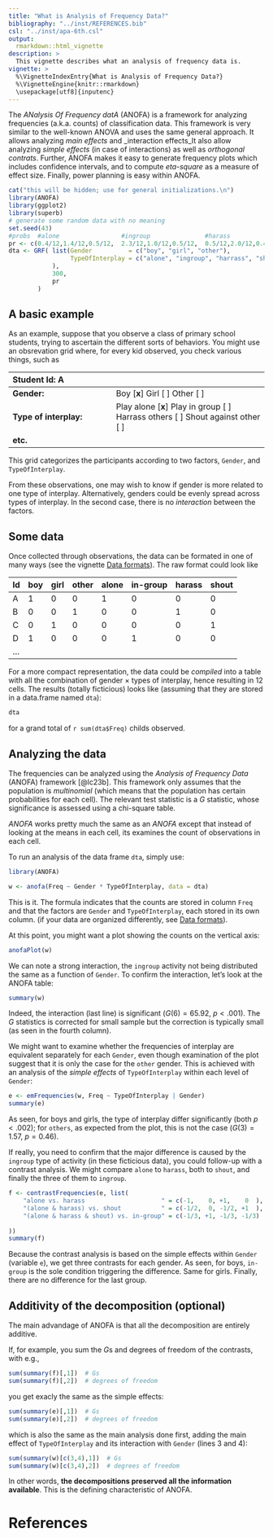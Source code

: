 ```yaml
---
title: "What is Analysis of Frequency Data?"
bibliography: "../inst/REFERENCES.bib"
csl: "../inst/apa-6th.csl"
output: 
  rmarkdown::html_vignette
description: >
  This vignette describes what an analysis of frequency data is.
vignette: >
  %\VignetteIndexEntry{What is Analysis of Frequency Data?}
  %\VignetteEngine{knitr::rmarkdown}
  \usepackage[utf8]{inputenc}
---
```


The _ANalysis Of Frequency datA_ (ANOFA) is a framework for analyzing frequencies (a.k.a. counts) of
classification data. This framework is very similar to the well-known ANOVA and uses the same general
approach. It allows analyzing _main effects_ and _interaction effects_It also allow analyzing _simple effects_ (in case of 
interactions) as well as _orthogonal contrats_. Further, ANOFA makes it easy to generate frequency plots
which includes confidence intervals, and to compute _eta-square_ as a measure of effect size. Finally,
power planning is easy within ANOFA.

```r
cat("this will be hidden; use for general initializations.\n")
library(ANOFA)
library(ggplot2)
library(superb)
# generate some random data with no meaning
set.seed(43)
#probs  #alone                 #ingroup               #harass                #shout
pr <- c(0.4/12,1.4/12,0.5/12,  2.3/12,1.0/12,0.5/12,  0.5/12,2.0/12,0.4/12,  0.5/12,2.0/12,0.5/12)
dta <- GRF( list(Gender          = c("boy", "girl", "other"), 
                 TypeOfInterplay = c("alone", "ingroup", "harrass", "shout")
            ),
            300,
            pr
        )
```

## A basic example

As an example, suppose that you observe a class of primary school students, trying to 
ascertain the different sorts of behaviors. You might use an obsrevation grid where, 
for every kid observed, you check various things, such as

| Student Id: A   |                          |
|:----------------|-------------------------|
|**Gender:**        | Boy [**x**] Girl [ ] Other [ ]   |
|**Type of interplay:**  | Play alone [**x**] Play in group [ ] Harrass others [ ] Shout against other [ ] |
|**etc.** |

This grid categorizes the participants according to two factors, `Gender`, and `TypeOfInterplay`. 

From these observations, one may wish to know if gender is more related to one type of interplay. Alternatively, 
genders could be evenly spread across types of interplay. In the second case, there is no _interaction_ between the 
factors.

## Some data

Once collected through observations, the data can be formated in one of many ways (see the vignette 
[Data formats](https://dcousin3.github.io/ANOFA/articles/DataFormatsForFrequencies.html)). The raw format
could look like 

| Id | boy  | girl  | other | alone | in-group | harass | shout |
|----|------|-------|-------|-------|----------|--------|-------|
| A  | 1    | 0     | 0     | 1     | 0        |  0     |  0    |
| B  | 0    | 0     | 1     | 0     | 0        |  1     |  0    |
| C  | 0    | 1     | 0     | 0     | 0        |  0     |  1    |
| D  | 1    | 0     | 0     | 0     | 1        |  0     |  0    |
| ...|      |       |       |       |          |        |       |

For a more compact representation, the data could be _compiled_ into a table
with all the combination of gender $\times$ types of interplay, hence 
resulting in 12 cells. The results (totally ficticious) looks like (assuming that
they are stored in a data.frame named ``dta``):

```r
dta
```

for a grand total of `r sum(dta$Freq)` childs observed.

## Analyzing the data

The frequencies can be analyzed using the _Analysis of Frequency Data_ (ANOFA) framework [@lc23b].
This framework only assumes that the population is _multinomial_ (which means that the population
has certain probabilities for each cell). The relevant test statistic is a $G$ statistic, whose
significance is assessed using a chi-square table.

*ANOFA* works pretty much the same as an *ANOFA* except that instead of looking at the means in each
cell, its examines the count of observations in each cell.

To run an analysis of the data frame ``dta``, simply use:

```r
library(ANOFA)

w <- anofa(Freq ~ Gender * TypeOfInterplay, data = dta) 
```

This is it. The formula indicates that the counts are stored in column ``Freq`` and that 
the factors are ``Gender`` and ``TypeOfInterplay``, each stored in its own column.
(if your data are organized differently, see 
[Data formats](https://dcousin3.github.io/ANOFA/articles/DataFormatsForFrequencies.html)).

At this point, you might want a plot showing the counts on the vertical axis:

```r
anofaPlot(w) 
```

We can note a strong interaction, the `ingroup` activity not being distributed the same as a 
function of ``Gender``. To confirm the interaction, let's look at the ANOFA table:

```r
summary(w)
```

Indeed, the interaction (last line) is significant ($G(6) = 65.92$, $p < .001$). The $G$ statistics is
corrected for small sample but the correction is typically small (as seen in the fourth column).

We might want to examine whether the frequencies of interplay are equivalent separately for each ``Gender``, 
even though examination of the plot suggest that it is only the case for the ``other`` gender. This is
achieved with an analysis of the _simple effects_ of `TypeOfInterplay` within each level of `Gender`:

```r
e <- emFrequencies(w, Freq ~ TypeOfInterplay | Gender)
summary(e)
```

As seen, for boys and girls, the type of interplay differ significantly (both $p < .002$); for 
``others``, as expected from the plot, this is not the case ($G(3) = 1.57$, $p = 0.46$).

If really, you need to confirm that the major difference is caused by the ``ingroup`` type of
activity (in these ficticious data), you could follow-up with a contrast analysis. We might
compare `alone` to `harass`, both to `shout`, and finally the three of them to `ingroup`.

```r
f <- contrastFrequencies(e, list(
    "alone vs. harass                     " = c(-1,    0, +1,    0  ),
    "(alone & harass) vs. shout           " = c(-1/2,  0, -1/2, +1  ),
    "(alone & harass & shout) vs. in-group" = c(-1/3, +1, -1/3, -1/3)
    
))
summary(f)
```

Because the contrast analysis is based on the simple effects within ``Gender`` (variable ``e``),
we get three contrasts for each gender. As seen, for boys, `in-group` is the sole condition
triggering the difference. Same for girls. Finally, there are no difference for the
last group.


## Additivity of the decomposition (optional)

The main advandage of ANOFA is that all the decomposition are entirely additive.

If, for example, you sum the $G$s and degrees of freedom of the contrasts, with e.g., 

```r
sum(summary(f)[,1])  # Gs
sum(summary(f)[,2])  # degrees of freedom
```

you get exacly the same as the simple effects:

```r
sum(summary(e)[,1])  # Gs
sum(summary(e)[,2])  # degrees of freedom
```

which is also the same as the main analysis done first, adding the main effect of ``TypeOfInterplay`` and its 
interaction with ``Gender`` (lines 3 and 4):

```r
sum(summary(w)[c(3,4),1])  # Gs
sum(summary(w)[c(3,4),2])  # degrees of freedom
```

In other words, **the decompositions preserved all the information available**. This is the 
defining characteristic of ANOFA.



# References



